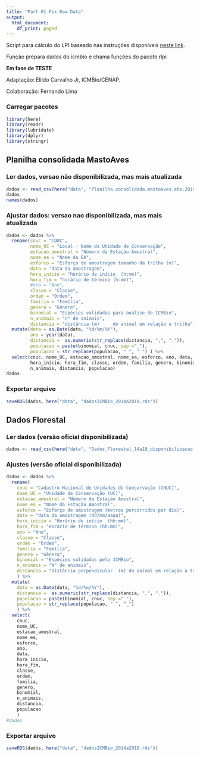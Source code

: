 ```yaml
---
title: "Part 01 Fix Raw Data"
output:
  html_document:
    df_print: paged
---
```


Script para cálculo do LPI baseado nas instruções disponíveis [neste link](https://github.com/Zoological-Society-of-London/rlpi).

Função prepara dados do icmbio e chama funções do pacote rlpi

**Em fase de TESTE**

Adaptação: Elildo Carvalho Jr, ICMBio/CENAP.

Colaboração: Fernando Lima

### Carregar pacotes

```r
library(here)
library(readr)
library(lubridate)
library(dplyr)
library(stringr)
```

## Planilha consolidada MastoAves

### Ler dados, versao não disponibilizada, mas mais atualizada

```r
dados <- read_csv(here("data", "Planilha.consolidada.mastoaves.ate.2019.csv"))
dados
names(dados)
```

### Ajustar dados: versao nao disponibilizada, mas mais atualizada

```r
dados <- dados %>%
  rename(cnuc = "CDUC",
         nome_UC = "Local - Nome da Unidade de Conservação",
         estacao_amostral = "Número da Estação Amostral",
         nome_ea = "Nome da EA",
         esforco = "Esforço de amostragem tamanho da trilha (m)",
         data = "data da amostragem",
         hora_inicio = "horário de início  (h:mm)",
         hora_fim = "horário de término (h:mm)",
         #ano = "Ano",
         classe = "Classe",
         ordem = "Ordem",
         familia = "Família",
         genero = "Gênero",
         binomial = "Espécies validadas para análise do ICMBio",
         n_animais = "n° de animais",
         distancia = "distância (m)     do animal em relação a trilha") %>%
  mutate(data = as.Date(data, "%d/%m/%Y"),
         ano = year(data),
         distancia =  as.numeric(str_replace(distancia, ",", ".")),
         populacao = paste(binomial, cnuc, sep ="_"),
         populacao = str_replace(populacao, " ", "_") ) %>%
  select(cnuc, nome_UC, estacao_amostral, nome_ea, esforco, ano, data,
         hora_inicio, hora_fim, classe, ordem, familia, genero, binomial,
         n_animais, distancia, populacao)
dados
```

### Exportar arquivo

```r
saveRDS(dados, here("data", "dadosICMBio_2014a2019.rds"))
```

## Dados Florestal

### Ler dados (versão oficial disponibilizada)

```r
dados <- read_csv(here("data", "Dados_Florestal_14a18_disponibilizacao.csv"))
```

### Ajustes (versão oficial disponibilizada)

```r
dados <- dados %>%
  rename(
    cnuc = "Cadastro Nacional de Unidades de Conservação (CNUC)",
    nome_UC = "Unidade de Conservação (UC)",
    estacao_amostral = "Número da Estação Amostral",
    nome_ea = "Nome da Estação Amostral",
    esforco = "Esforço de amostragem (metros percorridos por dia)",
    data = "data da amostragem (dd/mm/aaaa)",
    hora_inicio = "Horário de início  (hh:mm)",
    hora_fim = "Horário de término (hh:mm)",
    ano = "Ano",
    classe = "Classe",
    ordem = "Ordem",
    familia = "Família",
    genero = "Gênero",
    binomial = "Espécies validadas pelo ICMBio",
    n_animais = "N° de animais",
    distancia = "Distância perpendicular  (m) do animal em relação a trilha"
    ) %>%
  mutate(
    data = as.Date(data, "%d/%m/%Y"),
    distancia =  as.numeric(str_replace(distancia, ",", ".")),
    populacao = paste(binomial, cnuc, sep ="_"),
    populacao = str_replace(populacao, " ", "_")
    ) %>%
  select(
    cnuc,
    nome_UC,
    estacao_amostral,
    nome_ea,
    esforco,
    ano,
    data,
    hora_inicio,
    hora_fim,
    classe,
    ordem,
    familia,
    genero,
    binomial,
    n_animais,
    distancia,
    populacao
    )
#dados
```

### Exportar arquivo

```r
saveRDS(dados, here("data", "dadosICMBio_2014a2018.rds"))
```
